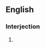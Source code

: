 ==English==

===Interjection===
{{en-interj}}

# {{misspelling of|en|lo and behold}}

{{cln|en|coordinated pairs}}
